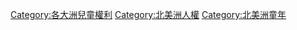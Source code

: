 [[Category:各大洲兒童權利|Category:各大洲兒童權利]]
[[Category:北美洲人權|Category:北美洲人權]]
[[Category:北美洲童年|Category:北美洲童年]]